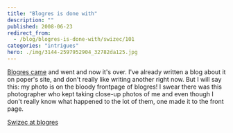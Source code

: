 ```yaml
---
title: "Blogres is done with"
description: ""
published: 2008-06-23
redirect_from:
  - /blog/blogres-is-done-with/swizec/101
categories: "intrigues"
hero: ./img/3144-2597952904_32782da125.jpg
---
```


[Blogres came](https://swizec.com/index.php/mode=news/id=329) and went and now it's over. I've already written a blog about it on poper's site, and don't really like writing another right now. But I will say this: my photo is on the bloody frontpage of blogres! I swear there was this photographer who kept taking close-up photos of me and even though I don't really know what happened to the lot of them, one made it to the front page.

[Swizec at blogres](./img/3144-2597952904_32782da125.jpg)